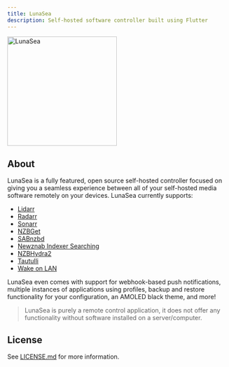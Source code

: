 ```yaml
---
title: LunaSea
description: Self-hosted software controller built using Flutter
---
```


<Image
  src="https://raw.githubusercontent.com/JagandeepBrar/LunaSea/master/assets/images/branding_logo.png"
  width="250px"
  alt="LunaSea"
  zoom={false}
  caption="Self-hosted software controller built using Flutter"
/>

## About

LunaSea is a fully featured, open source self-hosted controller focused on giving you a seamless experience between all of your self-hosted media software remotely on your devices. LunaSea currently supports:

- [Lidarr](https://github.com/lidarr/lidarr)
- [Radarr](https://github.com/radarr/radarr)
- [Sonarr](https://github.com/sonarr/sonarr)
- [NZBGet](https://github.com/nzbget/nzbget)
- [SABnzbd](https://github.com/sabnzbd/sabnzbd)
- [Newznab Indexer Searching](https://newznab.readthedocs.io/en/latest/misc/api/)
- [NZBHydra2](https://github.com/theotherp/nzbhydra2)
- [Tautulli](https://github.com/Tautulli/Tautulli)
- [Wake on LAN](https://en.wikipedia.org/wiki/Wake-on-LAN)

LunaSea even comes with support for webhook-based push notifications, multiple instances of applications using profiles, backup and restore functionality for your configuration, an AMOLED black theme, and more!

> LunaSea is purely a remote control application, it does not offer any functionality without software installed on a server/computer.

## License

See [LICENSE.md](https://github.com/JagandeepBrar/LunaSea/blob/master/LICENSE.md) for more information.
